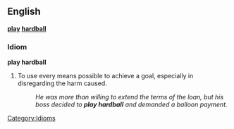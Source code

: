 ==English==
'''[[play]] [[hardball]]'''

===Idiom===
'''play hardball'''

# To use every means possible to achieve a goal, especially in disregarding the harm caused.
#:''He was more than willing to extend the terms of the loan, but his boss decided to '''play hardball''' and demanded a balloon payment.''

[[Category:Idioms]]